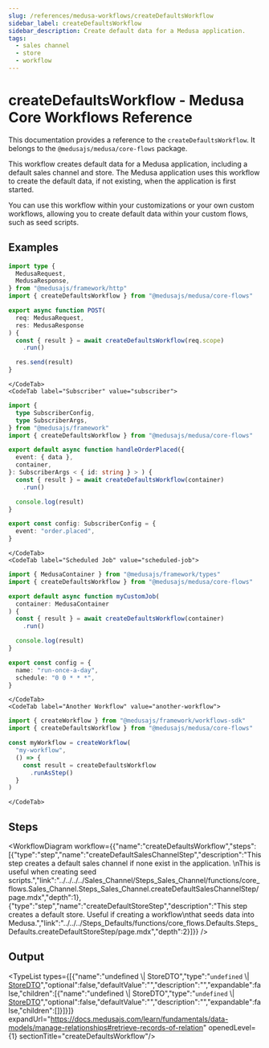 ```yaml
---
slug: /references/medusa-workflows/createDefaultsWorkflow
sidebar_label: createDefaultsWorkflow
sidebar_description: Create default data for a Medusa application.
tags:
  - sales channel
  - store
  - workflow
---
```



# createDefaultsWorkflow - Medusa Core Workflows Reference

This documentation provides a reference to the `createDefaultsWorkflow`. It belongs to the `@medusajs/medusa/core-flows` package.

This workflow creates default data for a Medusa application, including
a default sales channel and store. The Medusa application uses this workflow
to create the default data, if not existing, when the application is first started.

You can use this workflow within your customizations or your own custom workflows, allowing you to
create default data within your custom flows, such as seed scripts.

<SourceCodeLink link="https://github.com/medusajs/medusa/blob/ed0dafb24c10a68d27745d9f4268e622f4d9912c/packages/core/core-flows/src/defaults/workflows/create-defaults.ts#L25" />

## Examples

<CodeTabs group="workflow-exection">
    <CodeTab label="API Route" value="api-route">
    
```ts title="src/api/workflow/route.ts"
import type {
  MedusaRequest,
  MedusaResponse,
} from "@medusajs/framework/http"
import { createDefaultsWorkflow } from "@medusajs/medusa/core-flows"

export async function POST(
  req: MedusaRequest,
  res: MedusaResponse
) {
  const { result } = await createDefaultsWorkflow(req.scope)
    .run()

  res.send(result)
}
```

    </CodeTab>
    <CodeTab label="Subscriber" value="subscriber">
    
```ts title="src/subscribers/order-placed.ts"
import {
  type SubscriberConfig,
  type SubscriberArgs,
} from "@medusajs/framework"
import { createDefaultsWorkflow } from "@medusajs/medusa/core-flows"

export default async function handleOrderPlaced({
  event: { data },
  container,
}: SubscriberArgs < { id: string } > ) {
  const { result } = await createDefaultsWorkflow(container)
    .run()

  console.log(result)
}

export const config: SubscriberConfig = {
  event: "order.placed",
}
```

    </CodeTab>
    <CodeTab label="Scheduled Job" value="scheduled-job">
    
```ts title="src/jobs/message-daily.ts"
import { MedusaContainer } from "@medusajs/framework/types"
import { createDefaultsWorkflow } from "@medusajs/medusa/core-flows"

export default async function myCustomJob(
  container: MedusaContainer
) {
  const { result } = await createDefaultsWorkflow(container)
    .run()

  console.log(result)
}

export const config = {
  name: "run-once-a-day",
  schedule: "0 0 * * *",
}
```

    </CodeTab>
    <CodeTab label="Another Workflow" value="another-workflow">
    
```ts title="src/workflows/my-workflow.ts"
import { createWorkflow } from "@medusajs/framework/workflows-sdk"
import { createDefaultsWorkflow } from "@medusajs/medusa/core-flows"

const myWorkflow = createWorkflow(
  "my-workflow",
  () => {
    const result = createDefaultsWorkflow
      .runAsStep()
  }
)
```

    </CodeTab>
  </CodeTabs>

## Steps

<WorkflowDiagram workflow={{"name":"createDefaultsWorkflow","steps":[{"type":"step","name":"createDefaultSalesChannelStep","description":"This step creates a default sales channel if none exist in the application. \nThis is useful when creating seed scripts.","link":"../../../../Sales_Channel/Steps_Sales_Channel/functions/core_flows.Sales_Channel.Steps_Sales_Channel.createDefaultSalesChannelStep/page.mdx","depth":1},{"type":"step","name":"createDefaultStoreStep","description":"This step creates a default store. Useful if creating a workflow\nthat seeds data into Medusa.","link":"../../../Steps_Defaults/functions/core_flows.Defaults.Steps_Defaults.createDefaultStoreStep/page.mdx","depth":2}]}} />

## Output

<TypeList types={[{"name":"undefined \\| StoreDTO","type":"`undefined` \\| [StoreDTO](../../../../../store/interfaces/store.StoreDTO/page.mdx)","optional":false,"defaultValue":"","description":"","expandable":false,"children":[{"name":"undefined \\| StoreDTO","type":"`undefined` \\| [StoreDTO](../../../../../store/interfaces/store.StoreDTO/page.mdx)","optional":false,"defaultValue":"","description":"","expandable":false,"children":[]}]}]} expandUrl="https://docs.medusajs.com/learn/fundamentals/data-models/manage-relationships#retrieve-records-of-relation" openedLevel={1} sectionTitle="createDefaultsWorkflow"/>
